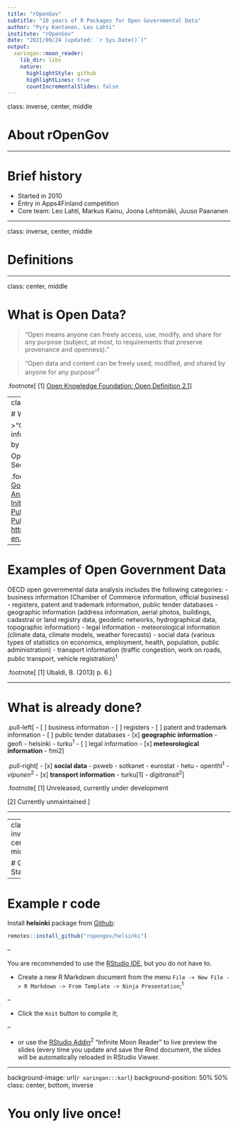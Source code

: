 ```yaml
---
title: "rOpenGov"
subtitle: "10 years of R Packages for Open Governmental Data"
author: "Pyry Kantanen, Leo Lahti"
institute: "rOpenGov"
date: "2021/09/24 (updated: `r Sys.Date()`)"
output:
  xaringan::moon_reader:
    lib_dir: libs
    nature:
      highlightStyle: github
      highlightLines: true
      countIncrementalSlides: false
---
```


class: inverse, center, middle

# About rOpenGov

---

# Brief history

- Started in 2010
- Entry in Apps4Finland competition
- Core team: Leo Lahti, Markus Kainu, Joona Lehtomäki, Juuso Paananen

---

class: inverse, center, middle

# Definitions

---

class: center, middle

# What is Open Data?

> “Open means anyone can freely access, use, modify, and share for any purpose (subject, at most, to requirements that preserve provenance and openness).”

> “Open data and content can be freely used, modified, and shared by anyone for any purpose”<sup>1</sup>

.footnote[
[1] [Open Knowledge Foundation: Open Definition 2.1](https://opendefinition.org/od/2.1/en/)
]

---
class: center, middle

# What is Open Government Data?

>"Government data: is any data and information produced or commissioned by public bodies."<sup>1</sup>

Open Government Data: See above & See Open Data

.footnote[
[1] [Ubaldi, B. (2013), "Open Government Data: Towards Empirical Analysis of Open Government Data Initiatives", OECD Working Papers on Public Governance, No. 22, OECD Publishing, Paris, https://doi.org/10.1787/5k46bj4f03s7-en.](https://doi.org/10.1787/5k46bj4f03s7-en.)
]

---

# Examples of Open Government Data

OECD open governmental data analysis includes the following categories:
- business information (Chamber of Commerce information, official business)
- registers, patent and trademark information, public tender databases
- geographic information (address information, aerial photos, buildings, cadastral or land registry data, geodetic networks, hydrographical data, topographic information)
- legal information
- meteorological information (climate data, climate models, weather forecasts)
- social data (various types of statistics on economics, employment, health, population, public administration)
- transport information (traffic congestion, work on roads, public transport, vehicle registration)<sup>1</sup>

.footnote[
[1] Ubaldi, B. (2013) p. 6.
]

---

# What is already done?

.pull-left[
- [ ] business information
- [ ] registers
- [ ] patent and trademark information
- [ ] public tender databases
- [x] **geographic information**
  - geofi
  - helsinki
  - turku<sup>1</sup>
- [ ] legal information
- [x] **meteorological information**
  - fmi2
]

.pull-right[
- [x] **social data**
  - pxweb 
  - sotkanet
  - eurostat
  - hetu
  - openthl<sup>1</sup>
  - *vipunen*<sup>2</sup>
- [x] **transport information** 
  - turku[1]
  - *digitransit*<sup>2</sup>
]

.footnote[
[1] Unreleased, currently under development

[2] Currently unmaintained
]

---



---
class: inverse, center, middle

# Get Started

---

# Example r code

Install **helsinki** package from [Github](https://github.com/ropengov/helsinki):

```r
remotes::install_github("ropengov/helsinki")
```

--

You are recommended to use the [RStudio IDE](https://www.rstudio.com/products/rstudio/), but you do not have to.

- Create a new R Markdown document from the menu `File -> New File -> R Markdown -> From Template -> Ninja Presentation`;<sup>1</sup>

--

- Click the `Knit` button to compile it;

--

- or use the [RStudio Addin](https://rstudio.github.io/rstudioaddins/)<sup>2</sup> "Infinite Moon Reader" to live preview the slides (every time you update and save the Rmd document, the slides will be automatically reloaded in RStudio Viewer.

---
background-image: url(`r xaringan:::karl`)
background-position: 50% 50%
class: center, bottom, inverse

# You only live once!
